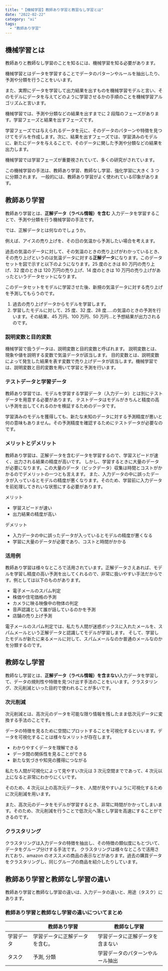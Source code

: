 ```yaml
---
title: "【機械学習】教師あり学習と教習なし学習とは"
date: "2022-02-22"
category: "ai"
tags:
  - "教師あり学習"
---
```


## 機械学習とは

教師ありと教師なし学習のことを知るには、機械学習を知る必要があります。

機械学習とはデータを学習することでデータのパターンやルールを抽出したり、予測や分類を行うことをいいます。

また、実際にデータを学習して出力結果を出すものを機械学習モデルと言い、そのモデルにデータを与えてどのように学習させるかの手順のことを機械学習アルゴリズムと言います。

機械学習では、予測や分類などの結果を出すまでに 2 段階のフェーズがあります。学習フェーズと結果を出すフェーズです。

学習フェーズでは与えられるデータを元に、そのデータのパターンや特徴を見つけてモデルを作成します。次に、結果を出すフェーズでは、学習済みのモデルに、新たにデータを与えることで、そのデータに関した予測や分類などの結果を出力します。

機械学習では学習フェーズが重要視されていて、多くの研究がされています。

この機械学習の手法は、教師あり学習、教師なし学習、強化学習に大きく 3 つに分類されます。
一般的には、教師あり学習がよく使われている印象があります。

## 教師あり学習

教師あり学習とは、**正解データ（ラベル情報）を含む** 入力データを学習することで、予測や分類を行う機械学習の手法です。

では、正解データとは何なのでしょうか。

例えば、アイスの売り上げを、その日の気温から予測したい場合を考えます。

過去の気温のデータに対して、その気温のときの売り上げがわかっているとき、その売り上げというのは気温データに対する**正解データ**になります。このデータセットを図で示すと以下のようになります。25 度のときは 80 万円の売り上げ、32 度のときは 120 万円の売り上げ、14 度のときは 10 万円の売り上げがあったというデータセットになります。

このデータセットをモデルに学習させた後、新規の気温データに対する売り上げを予測してもらうのです。

1. 過去の売り上げデータからモデルを学習します。
2. 学習したモデルに対して、25 度、32 度、28 度.....の気温のときの予測を行います。その結果、45 万円、100 万円、50 万円...と予想結果が出力されるのです。

### 説明変数と目的変数

機械学習で扱うデータは、説明変数と目的変数と呼ばれます。
説明変数とは、現象や値を説明する変数で気温データが該当します。
目的変数とは、説明変数によって発生した結果を表す変数で売り上げデータが該当します。機械学習では、説明変数と目的変数を用いて学習と予測を行います。

### テストデータと学習データ

教師あり学習では、モデルを学習する学習データ（入力データ）とは別にテストデータを用意する必要があります。
テストデータはモデルがきちんと精度の高い予測を出してくれるのかを検証するためのデータです。

学習済みのモデルを獲得しても、新たな未知のデータに対する予測精度が悪いと何の意味もありません。その予測精度を確認するためにテストデータが必要なのです。

### メリットとデメリット

教師あり学習は、正解データを含むデータを学習するので、学習スピードが速く、出力される結果の精度が高いです。
しかし、学習するときに大量のデータが必要になります。この大量のデータ（ビックデータ）収集は時間とコストがかかるのでデメリットの一つとも言えます。
また、入力データの中に誤ったデータが入っているとモデルの精度が悪くなります。そのため、学習前に入力データを前処理してきれいな状態にする必要があります。

メリット

- 学習スピードが速い
- 出力結果の精度が高い

デメリット

- 入力データの中に誤ったデータが入っているとモデルの精度が悪くなる
- 学習に大量のデータが必要であり、コストと時間がかかる

### 活用例

教師あり学習は様々なところで活用されています。正解データさえあれば、モデルを学習し精度の高い予測を出してくれるので、非常に扱いやすい手法だからです。例としては以下のものがあります。

- 電子メールのスパム判定
- 株価や住宅価格の予測
- カメラに映る映像中の物体の判定
- 音声認識として誰が話しているのかを予測
- 店舗の売り上げ予測

電子メールのスパム判定では、私たち人間が迷惑ボックスに入れたメールを、スパムメールという正解データと認識してモデルが学習します。
そして、学習したモデルが新たに来るメールに対して、スパムメールなのか普通のメールなのかを分類するのです。

## 教師なし学習

教師なし学習とは、**正解データ（ラベル情報）を含まない**入力データを学習して、データの規則性や特徴を見つけ出す手法のことをいいます。クラスタリング、次元削減といった目的で使われることが多いです。

### 次元削減

次元削減とは、高次元のデータを可能な限り情報を残したまま低次元データに変換する手法のことです。

データの特徴を見るために空間にプロットすることを可視化するといいます。データを可視化することは様々なメリットが存在します。

- わかりやすくデータを理解できる
- データ間の関係性を見ることができる
- 新たな気づきや知見の獲得につながる

私たち人間が可視化によって見やすい次元は 3 次元空間までであって、4 次元以上になると非常にわかりにくいです。

そのため、4 次元以上の高次元データを、人間が見やすいように可視化するために次元削減を用います。

また、高次元のデータをモデルが学習するとき、非常に時間がかかってしまいます。そのため、次元削減を行うことで低次元へ落とし学習を高速にすることができるのです。

### クラスタリング

クラスタリングは入力データの特徴を抽出し、その特徴の類似度にもとづいて、データをグループ分けする手法です。
クラスタリングは様々なところで活用されており、amazon のオススメの商品の表示などがあります。過去の購買データをクラスタリングし、同じグループの商品を紹介したりしています。

## 教師あり学習と教師なし学習の違い

教師あり学習と教師なし学習の違いは、入力データの違いと、用途（タスク）にあります。

### 教師あり学習と教師なし学習の違いについてまとめ

|            | 教師あり学習                   | 教師なし学習                     |
| ---------- | ------------------------------ | -------------------------------- |
| 学習データ | 学習データに正解データを含む。 | 学習データに正解データを含まない |
| タスク     | 予測, 分類                     | 学習データのパターンやルール抽出 |
